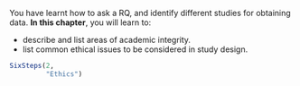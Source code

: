::: {.objectivesBox .objectives data-latex="{iconmonstr-target-4-240.png}"}
You have learnt how to ask a RQ, and identify different studies for obtaining data.
**In this chapter**, you will learn to:

* describe and list areas of academic integrity.
* list common ethical issues to be considered in study design.
:::


```r
SixSteps(2, 
         "Ethics")
```